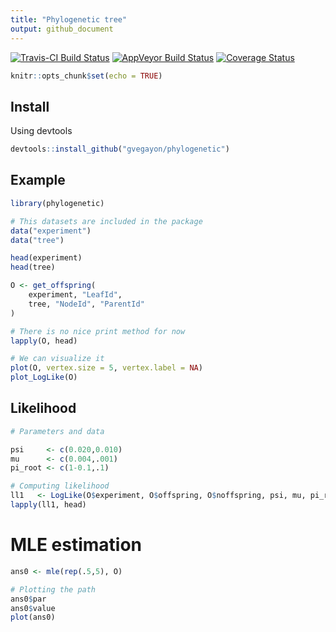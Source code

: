 ```yaml
---
title: "Phylogenetic tree"
output: github_document
---
```


[![Travis-CI Build Status](https://travis-ci.org/gvegayon/phylogenetic.svg?branch=master)](https://travis-ci.org/gvegayon/phylogenetic)
[![AppVeyor Build Status](https://ci.appveyor.com/api/projects/status/github/USCbiostats/phylogenetic?branch=master&svg=true)](https://ci.appveyor.com/project/USCbiostats/phylogenetic)
[![Coverage Status](https://img.shields.io/codecov/c/github/gvegayon/phylogenetic/master.svg)](https://codecov.io/github/gvegayon/phylogenetic?branch=master)

```r
knitr::opts_chunk$set(echo = TRUE)
```

## Install

Using devtools

```r
devtools::install_github("gvegayon/phylogenetic")
```

## Example

```r
library(phylogenetic)
```


```r

# This datasets are included in the package
data("experiment")
data("tree")

head(experiment)
head(tree)
```

```r
O <- get_offspring(
    experiment, "LeafId", 
    tree, "NodeId", "ParentId"
)

# There is no nice print method for now
lapply(O, head)

# We can visualize it
plot(O, vertex.size = 5, vertex.label = NA)
plot_LogLike(O)
```

## Likelihood


```r
# Parameters and data

psi     <- c(0.020,0.010)
mu      <- c(0.004,.001)
pi_root <- c(1-0.1,.1)

# Computing likelihood
ll1   <- LogLike(O$experiment, O$offspring, O$noffspring, psi, mu, pi_root)
lapply(ll1, head)
```

# MLE estimation

```r
ans0 <- mle(rep(.5,5), O)

# Plotting the path
ans0$par
ans0$value
plot(ans0)
```

